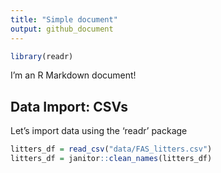 ```yaml
---
title: "Simple document"
output: github_document
---
```


```r
library(readr)
```


I'm an R Markdown document! 

## Data Import: CSVs

Let's import data using the 'readr' package

```r
litters_df = read_csv("data/FAS_litters.csv")
litters_df = janitor::clean_names(litters_df)
```

